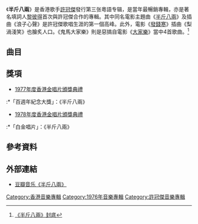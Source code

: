 {{otheruses|半斤八兩}}
{{Album infobox | <!-- See Wikipedia:WikiProject_Albums -->
|  Name        = 半斤八兩
|  Type        = [[專輯|專輯]]
|  Artist      = [[許冠傑|許冠傑]]
|  Cover       = 許冠傑-半斤八兩.jpg
|  Background  = 
|  Released    = 1976年12月
|  Recorded    = 
|  Genre       = [[粵語流行音樂|粵語流行音樂]]
|  Label       = [[寶麗金_(香港)|寶麗多]]
|  Last album  = [[天才與白痴_(許冠傑專輯)|天才與白痴]]<br/>（1975）
|  This album  = '''半斤八兩'''<br/>（1976）
|  Next album  = [[Came_Travelling|Came Travelling]]<br/>（1977）
}}

《'''半斤八兩'''》是香港歌手[[許冠傑|許冠傑]]發行第三张粵語专辑，是當年最暢銷專輯，亦是著名填詞人[[黎彼得|黎彼得]]首次與許冠傑合作的專輯。其中同名電影主題曲《[[半斤八兩_(電影)|半斤八兩]]》及插曲《浪子心聲》是許冠傑歌唱生涯的第一個高峰。此外，電影《[[發錢寒|發錢寒]]》插曲《梨渦淺笑》也膾炙人口。《鬼馬大家樂》則是惡搞自電影《[[大家樂_(1975年電影)|大家樂]]》當中4首歌曲。<ref>[https://ibb.co/z8cJj5M 《半斤八兩》封底]</ref>

==曲目==
{{Tracklist
| title1 = 半斤八兩
| music1 = 許冠傑
| lyrics1 = 許冠傑
| note1 = 電影「半斤八兩」主題曲
| title2 = 浪子心聲<ref>[https://mojim.com/twy101187x3x2.htm 電影「半斤八兩」插曲：《浪子心聲》] {{Wayback|url=https://mojim.com/twy101187x3x2.htm |date=20220106105642 }}（魔鏡歌詞網）</ref>
| music2 = 許冠傑
| lyrics2 = 許冠傑、黎彼得
| note2 = 電影「半斤八兩」插曲
| longnote2 = 周華年編曲
| title3 = 打雀英雄傳
| music3 = [[黃霑|劉-{杰}-]]
| lyrics3 = 許冠傑、黎彼得
| longnote3 = 改編自林穆的《誰是大英雄》（佳藝電視版本《[[射鵰英雄傳_(1976年電視劇)|射鵰英雄傳]]》主題曲）<ref>{{cite web|url=https://www.hk01.com/%E7%9C%BE%E6%A8%82%E8%BF%B7/253160/%E9%87%91%E5%BA%B8%E9%80%9D%E4%B8%96-%E6%89%93%E9%9B%80%E8%8B%B1%E9%9B%84%E5%82%B3-%E6%BA%90%E8%87%AA-%E5%B0%84%E9%B5%B0-%E4%BD%B3%E8%A6%96%E5%87%BA%E7%94%A2%E5%88%9D%E4%BB%A3%E4%B8%BB%E9%A1%8C%E6%9B%B2|title=【金庸逝世】《打雀英雄傳》源自《射鵰》？　佳視出產初代主題曲|publisher=香港01|date=2018-10-30|accessdate=2020-01-28|language=zh-hk|archive-date=2020-01-28|archive-url=https://web.archive.org/web/20200128200504/https://www.hk01.com/%E7%9C%BE%E6%A8%82%E8%BF%B7/253160/%E9%87%91%E5%BA%B8%E9%80%9D%E4%B8%96-%E6%89%93%E9%9B%80%E8%8B%B1%E9%9B%84%E5%82%B3-%E6%BA%90%E8%87%AA-%E5%B0%84%E9%B5%B0-%E4%BD%B3%E8%A6%96%E5%87%BA%E7%94%A2%E5%88%9D%E4%BB%A3%E4%B8%BB%E9%A1%8C%E6%9B%B2|dead-url=no}}</ref>
| title4 = 梨渦淺笑
| music4 = 許冠傑
| lyrics4 = 許冠傑、黎彼得
| title5 = 大家跟住唱
| music5 = 許冠傑
| lyrics5 = 許冠傑、黎彼得
| title6 = 有酒今朝醉
| music6 = [[史蒂芬·福斯特|史蒂芬·福斯特]]
| lyrics6 = 許冠傑、黎彼得
| longnote6 = 改編自美國民謠《[[哦，苏珊娜|Oh! Susanna]]》
| title7 = 知音夢裡尋
| music7 = 許冠傑
| lyrics7 = 許冠傑、黎彼得
| title8 = 鬼馬大家樂
| music8 = [[溫拿樂隊|溫拿樂隊]]、[[黃霑|黃霑]]
| lyrics8 = 許冠傑、黎彼得
| title9 = 夜半輕私語
| music9 = 許冠傑
| lyrics9 = 許冠傑、黎彼得
| title10 = 斷腸夢
| music10 = 許冠傑
| lyrics10 = 許冠傑、黎彼得
| title11 = 追求三部曲
| music11 = 許冠傑
| lyrics11 =  許冠傑、黎彼得
| title12 = 流水恨
| music12 = 許冠傑
| lyrics12 = 許冠傑、黎彼得
}}

== 獎項 ==
*[[1977年度香港金唱片頒獎典禮|1977年度香港金唱片頒獎典禮]]
:*「百週年紀念大獎」：《半斤八兩》
*[[1978年度香港金唱片頒獎典禮|1978年度香港金唱片頒獎典禮]]
:*「白金唱片」：《半斤八兩》

==參考資料==
{{reflist}}

==外部連結==
*[https://music.douban.com/subject/1893248/ 豆瓣音乐《半斤八兩》]{{Wayback|url=https://music.douban.com/subject/1893248/ |date=20190530120940 }}

{{許冠傑}}

[[Category:香港音樂專輯|Category:香港音樂專輯]]
[[Category:1976年音樂專輯|Category:1976年音樂專輯]]
[[Category:許冠傑音樂專輯|Category:許冠傑音樂專輯]]